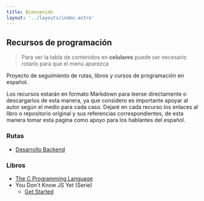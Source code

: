 ```yaml
---
title: Bienvenido
layout: '../layouts/index.astro'
---
```

## Recursos de programación

> Para ver la tabla de contenidos en **celulares** puede ser necesario rotarlo para que el menú aparezca

Proyecto de seguimiento de rutas, libros y cursos de programación en español.

Los recursos estarán en formato Markdown para leerse directamente o descargarlos de esta manera, ya que considero es importante apoyar al autor según el medio para cada caso. Dejaré en cada recurso los enlaces al libro o repositorio original y sus referencias correspondientes, de esta manera tomar esta pagina como apoyo para los hablantes del español.

### Rutas

* [Desarrollo Backend](blog/Backend/internet/como-funciona-internet)

### Libros
- [The C Programming Language](blog/The_C_Programming_Language/libros/the-c-programming-language/inicio)
- You Don't Know JS Yet (Serie)
    * [Get Started]()
